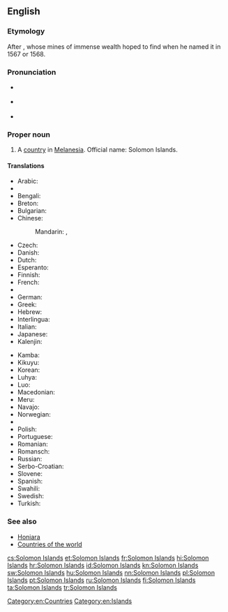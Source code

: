 ==English==
{{wikipedia}}

===Etymology===
After {{w|King Solomon}}, whose mines of immense wealth {{w|Álvaro de Mendaña y Neira}} hoped to find when he named it in 1567 or 1568.

===Pronunciation===
* {{a|UK}} {{IPA|/ˈsɒl.ə.mən ˈaɪ.ləndz/}}
* {{a|US}} {{IPA|/ˈsɑ.lə.mən ˈaɪ.ləndz/}}
* {{audio|en-us-Solomon Islands.ogg|Audio (US)}}

===Proper noun===
{{en-proper noun|head=[[Solomon]] [[island|Islands]]}}

# A [[country]] in [[Melanesia]]. Official name: Solomon Islands.

====Translations====
{{trans-top|A country in Melanesia}}
* Arabic: {{t-|ar|جزر سليمان|f|p|tr=júzur sulaymaan|sc=Arab}}
* {{trreq|Armenian}}
* Bengali: {{t-|bn|সলোমন দ্বীপপুঞ্জ}}
* Breton: {{t-|br|Inizi Salomon}}
* Bulgarian: {{t-|bg|Соломонови острови}}
* Chinese:
*: Mandarin: {{t-|cmn|所羅門群島|sc=Hani}}, {{t-|cmn|所罗门群岛|tr=Suǒluómén Qúndǎo|sc=Hani}}
* Czech: {{t+|cs|Šalamounovy ostrovy|m|p}}
* Danish: {{t+|da|Salomonøerne}}
* Dutch: {{t+|nl|Salomonseilanden}}
* Esperanto: {{t-|eo|Salomonoj|p}}
* Finnish: {{t+|fi|Salomonsaaret}}
* French: {{t-|fr|Îles Salomon}}
* {{trreq|Georgian}}
* German: {{t+|de|Salomonen}}
* Greek: {{t+|el|Νήσοι Σολομώντος|m|p|tr=Nísoi Solomóntos}}
* Hebrew: {{t-|he|איי שלמ|tr=Iyey Shlomo|sc=Hebr}}
* Interlingua: {{t-|ia|Insulas Salomon}}
* Italian: {{t+|it|Isole Salomone}}
* Japanese: {{t-|ja|ソロモン諸島|tr=Soromon shotō|sc=Jpan}}
* Kalenjin: {{tø|kln|Solomon}}
{{trans-mid}}
* Kamba: {{tø|kam|Solomoni}}
* Kikuyu: {{tø|ki|Solomon}}
* Korean: {{t-|ko|솔로몬 제도|tr=Sollomon jedo|sc=Kore}}
* Luhya: {{tø|luy|Solomoni}}
* Luo: {{tø|luo|Solomon}}
* Macedonian: {{t-|mk|Соломонови Острови|m|p|tr=Solomónovi Óstrovi}}
* Meru: {{tø|mer|Solomon}}
* Navajo: {{tø|nv|Sólomon Tó Bináhaazyínígíí}}
* Norwegian: {{t-|no|Salomonøyene}}
* {{trreq|Persian}}
* Polish: {{t+|pl|Wyspy Salomona}}
* Portuguese: {{t+|pt|Ilhas Salomão}}
* Romanian: {{t-|ro|Insulele Solomon}}
* Romansch: {{t-|rm|Inslas da Salomon|f|p}}
* Russian: {{t-|ru|Соломоновы острова|m|p|tr=Solomónovy ostrová}}
* Serbo-Croatian: {{t-|sh|Solomonova Ostrva|n|p}}
* Slovene: {{t-|sl|Salomonovi otoki|m|p}}
* Spanish: {{t+|es|Islas Salomón}}
* Swahili: {{t+|sw|Solomoni}}
* Swedish: {{t+|sv|Salomonöarna}}
* Turkish: {{t+|tr|Solomon Adaları|p}}
{{trans-bottom}}

===See also===
* [[Honiara]]
* [[Appendix:Countries of the world|Countries of the world]]

[[Category:en:Countries]]
[[Category:en:Islands]]

[[cs:Solomon Islands]]
[[et:Solomon Islands]]
[[fr:Solomon Islands]]
[[hi:Solomon Islands]]
[[hr:Solomon Islands]]
[[id:Solomon Islands]]
[[kn:Solomon Islands]]
[[sw:Solomon Islands]]
[[hu:Solomon Islands]]
[[nn:Solomon Islands]]
[[pl:Solomon Islands]]
[[pt:Solomon Islands]]
[[ru:Solomon Islands]]
[[fi:Solomon Islands]]
[[ta:Solomon Islands]]
[[tr:Solomon Islands]]